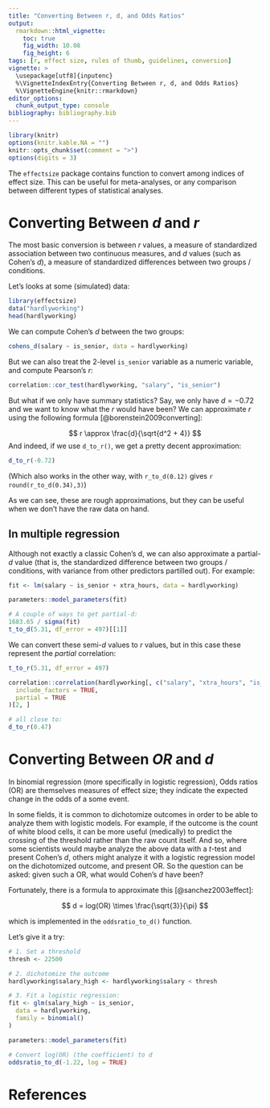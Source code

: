 ```yaml
---
title: "Converting Between r, d, and Odds Ratios"
output: 
  rmarkdown::html_vignette:
    toc: true
    fig_width: 10.08
    fig_height: 6
tags: [r, effect size, rules of thumb, guidelines, conversion]
vignette: >
  \usepackage[utf8]{inputenc}
  %\VignetteIndexEntry{Converting Between r, d, and Odds Ratios}
  %\VignetteEngine{knitr::rmarkdown}
editor_options: 
  chunk_output_type: console
bibliography: bibliography.bib
---
```


```r
library(knitr)
options(knitr.kable.NA = "")
knitr::opts_chunk$set(comment = ">")
options(digits = 3)
```

The `effectsize` package contains function to convert among indices of effect
size. This can be useful for meta-analyses, or any comparison between different
types of statistical analyses.

# Converting Between *d* and *r*

The most basic conversion is between *r* values, a measure of standardized
association between two continuous measures, and *d* values (such as Cohen's
*d*), a measure of standardized differences between two groups / conditions.

Let's looks at some (simulated) data:

```r
library(effectsize)
data("hardlyworking")
head(hardlyworking)
```

We can compute Cohen's *d* between the two groups:

```r
cohens_d(salary ~ is_senior, data = hardlyworking)
```

But we can also treat the 2-level `is_senior` variable as a numeric variable, and
compute Pearson's *r*:

```r
correlation::cor_test(hardlyworking, "salary", "is_senior")
```

But what if we only have summary statistics?
Say, we only have $d=-0.72$ and we want to know what the *r* would
have been? We can approximate *r* using the following formula
[@borenstein2009converting]:

$$
r \approx \frac{d}{\sqrt{d^2 + 4}}
$$
And indeed, if we use `d_to_r()`, we get a pretty decent approximation:

```r
d_to_r(-0.72)
```

(Which also works in the other way, with `r_to_d(0.12)` gives 
`r round(r_to_d(0.34),3)`)

As we can see, these are rough approximations, but they can be useful when we
don't have the raw data on hand.

## In multiple regression

Although not exactly a classic Cohen's d, we can also approximate a partial-*d*
value (that is, the standardized difference between two groups / conditions,
with variance from other predictors partilled out). For example:

```r
fit <- lm(salary ~ is_senior + xtra_hours, data = hardlyworking)

parameters::model_parameters(fit)

# A couple of ways to get partial-d:
1683.65 / sigma(fit)
t_to_d(5.31, df_error = 497)[[1]]
```

We can convert these semi-*d* values to *r* values, but in this case these
represent the *partial* correlation:

```r
t_to_r(5.31, df_error = 497)

correlation::correlation(hardlyworking[, c("salary", "xtra_hours", "is_senior")],
  include_factors = TRUE,
  partial = TRUE
)[2, ]

# all close to:
d_to_r(0.47)
```

# Converting Between *OR* and *d*

In binomial regression (more specifically in logistic regression), Odds ratios
(OR) are themselves measures of effect size; they indicate the expected change
in the odds of a some event.

In some fields, it is common to dichotomize outcomes in order to be able to
analyze them with logistic models. For example, if the outcome is the count of
white blood cells, it can be more useful (medically) to predict the crossing of
the threshold rather than the raw count itself. And so, where some scientists
would maybe analyze the above data with a *t*-test and present Cohen's *d*,
others might analyze it with a logistic regression model on the dichotomized
outcome, and present OR. So the question can be asked: given such a OR, what
would Cohen's *d* have been?

Fortunately, there is a formula to approximate this [@sanchez2003effect]:

$$
d = log(OR) \times \frac{\sqrt{3}}{\pi}
$$

which is implemented in the `oddsratio_to_d()` function.

Let's give it a try:

```r
# 1. Set a threshold
thresh <- 22500

# 2. dichotomize the outcome
hardlyworking$salary_high <- hardlyworking$salary < thresh

# 3. Fit a logistic regression:
fit <- glm(salary_high ~ is_senior,
  data = hardlyworking,
  family = binomial()
)

parameters::model_parameters(fit)

# Convert log(OR) (the coefficient) to d
oddsratio_to_d(-1.22, log = TRUE)
```

# References
